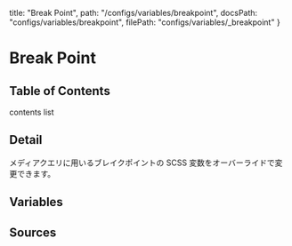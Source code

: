   title: "Break Point",
  path: "/configs/variables/breakpoint",
  docsPath: "configs/variables/breakpoint",
  filePath: "configs/variables/_breakpoint"
}


# Break Point

## Table of Contents

contents list

## Detail

メディアクエリに用いるブレイクポイントの SCSS 変数をオーバーライドで変更できます。

## Variables

<PreviewVariablesSingle filePath={meta.filePath} viewCompiled={false} />

## Sources

<PreviewSources
  title={meta.title}
  docsPath={meta.docsPath}
  scssPath={meta.filePath}
/>
